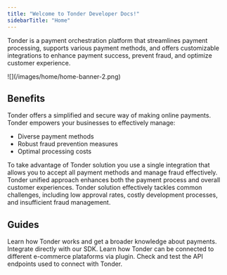 ```yaml
---
title: "Welcome to Tonder Developer Docs!"
sidebarTitle: "Home"
---
```


Tonder is a payment orchestration platform that streamlines payment processing, supports various payment methods, and offers customizable integrations to enhance payment success, prevent fraud, and optimize customer experience.

<Frame>![](/images/home/home-banner-2.png) </Frame>

## Benefits
Tonder offers a simplified and secure way of making online payments. Tonder empowers your businesses to effectively manage:

- Diverse payment methods
- Robust fraud prevention measures
- Optimal processing costs

To take advantage of Tonder solution you use a single integration that allows you to accept all payment methods and manage fraud effectively. Tonder unified approach enhances both the payment process and overall customer experiences. Tonder solution effectively tackles common challenges, including low approval rates, costly development processes, and insufficient fraud management.


## Guides

<CardGroup>

<Card title="Get Started" icon="flag-checkered" href="./getting-started">
  Learn how Tonder works and get a broader knowledge about payments.
</Card>

<Card title="Tonder SDK" icon="rocket" href="../sdks/sdk-overview">
  Integrate directly with our SDK.
</Card>

<Card title="Plugins" icon="cash-register" href="../plugins/plugins-overview">
  Learn how Tonder can be connected to different e-commerce plataforms via plugin.
</Card>

<Card title="API Reference" icon="square-terminal" href="/reference/overview">
  Check and test the API endpoints used to connect with Tonder.
</Card>

</CardGroup>